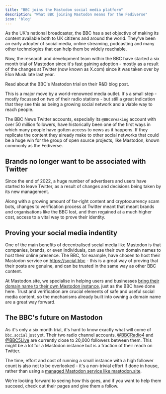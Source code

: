 ```yaml
---
title: "BBC joins the Mastodon social media platform"
description: "What BBC joining Mastodon means for the Fediverse"
icon: 'blog'
---
```


As the UK's national broadcaster, the BBC has a set objective of making its content available both to UK citizens and around the world. They've been an early adopter of social media, online streaming, podcasting and many other technologies that can help them be widely reachable.

Now, the research and development team within the BBC have started a six month trial of Mastodon since it's fast gaining adoption - mostly as a result of the changes at Twitter (now known as X.com) since it was taken over by Elon Musk late last year.

<Card title="What the BBC said" icon="blog" iconType="duotone" href="https://www.bbc.com/rd/blog/2023-07-mastodon-distributed-decentralised-fediverse-activitypub">
Read about the BBC's Mastodon trial on their R&D blog post.
</Card>

This is a major move by a world-renowned media outlet. It's a small step - mostly focussed on two of their radio stations - but still a great indication that they see this as being a growing social network and a viable way to reach people.

The BBC News Twitter accounts, especially its `@BBCBreaking` account with over 50 million followers, have historically been one of the first ways in which many people have gotten access to news as it happens. If they replicate the content they already make to other social networks that could be a huge win for the group of open source projects, like Mastodon, known commonly as the Fediverse.

## Brands no longer want to be associated with Twitter

Since the end of 2022, a huge number of advertisers and users have started to leave Twitter, as a result of changes and decisions being taken by its new management.

Along with a growing amount of far-right content and cryptocurrency scam bots, changes to verification process at Twitter meant that meant brands and organisations like the BBC lost, and then regained at a much higher cost, access to a vital way to prove their identity.

## Proving your social media indentity

One of the main benefits of decentralised social media like Mastodon is that companies, brands, or even individuals, can use their own domain names to host their online presence. The BBC, for example, have chosen to host their Mastodon service on https://social.bbc - this is a great way of proving that their posts are genuine, and can be trusted in the same way as other BBC content.

At Mastodon.site, we specialise in helping users and businesses [bring their domain name to their own Mastodon instance](/managed-instance/domain-name), just as the BBC have done here. Trust and verification are crucial elements of safe and useful social media content, so the mechanisms already built into owning a domain name are a great way forward.

## The BBC's future on Mastodon

As it's only a six month trial, it's hard to know exactly what will come of `bbc.social` just yet. Their two radio channel accounts, [@BBCRadio4](https://social.bbc/@BBCRadio4) and [@BBC5Live](https://social.bbc/@BBC5Live) are currently close to 20,000 followers between them. This might be a lot for a Mastodon instance but is a fraction of their reach on Twitter.

The time, effort and cost of running a small instance with a high follower count is also not to be overlooked - it's a non-trivial effort if done in house, rather than using a [managed Mastodon service like mastodon.site](/mastodon-instances).

We're looking forward to seeing how this goes, and if you want to help them succeed, check out their pages and give them a follow.